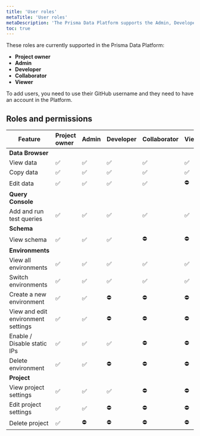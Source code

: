 ```yaml
---
title: 'User roles'
metaTitle: 'User roles'
metaDescription: 'The Prisma Data Platform supports the Admin, Developer, Collaborator, and Viewer roles that you can assign to your team members and control which parts of the project they can only view and also edit.'
toc: true
---
```


<TopBlock>

These roles are currently supported in the Prisma Data Platform:

- **Project owner**
- **Admin**
- **Developer**
- **Collaborator**
- **Viewer**

To add users, you need to use their GitHub username and they need to have an account in the Platform.

</TopBlock>

## Roles and permissions

| Feature                             | Project owner | Admin | Developer | Collaborator | Viewer |
| ----------------------------------- | :------------ | :---- | :-------- | :----------- | :----- |
| **Data Browser**                    |               |       |           |              |        |
| View data                           | ✅            | ✅    | ✅         | ✅           | ✅      | 
| Copy data                           | ✅            | ✅    | ✅         | ✅           | ✅      |
| Edit data                           | ✅            | ✅    | ✅         | ✅           | ⛔️      |
| **Query Console**                   |               |      |            |              |        |
| Add and run test queries            | ✅            | ✅    | ✅         | ✅           | ✅      |
| **Schema**                          |               |      |            |              |        |
| View schema                         | ✅            | ✅    | ✅         | ⛔️           | ⛔️      |
| **Environments**                    |               |      |            |              |        |
| View all environments               | ✅            | ✅    | ✅         | ✅           | ✅      |
| Switch environments                 | ✅            | ✅    | ✅         | ✅           | ✅      |
| Create a new environment            | ✅            | ✅    | ⛔️         | ⛔️           | ⛔️      |
| View and edit environment settings  | ✅            | ✅    | ⛔️         | ⛔️           | ⛔️      |
| Enable / Disable static IPs         | ✅            | ✅    | ✅         | ⛔️           | ⛔️      |
| Delete environment                  | ✅            | ✅    | ⛔️         | ⛔️           | ⛔️      |
| **Project**                         |               |      |            |              |        |
| View project settings               | ✅            | ✅    | ✅         | ⛔️           | ⛔️      |
| Edit project settings               | ✅            | ✅    | ⛔️         | ⛔️           | ⛔️      |
| Delete project                      | ✅            | ⛔️    | ⛔️         | ⛔️           | ⛔️      |